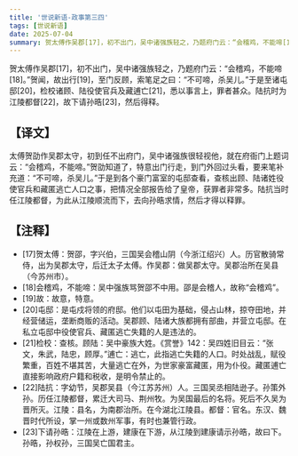 ```yaml
---
title: '世说新语-政事第三四'
tags: [世说新语]
date: 2025-07-04
summary: 贺太傅作吴郡[17]，初不出门，吴中诸强族轻之，乃题府门云：“会稽鸡，不能啼[18]。
---
```


贺太傅作吴郡[17]，初不出门，吴中诸强族轻之，乃题府门云：“会稽鸡，不能啼[18]。”贺闻，故出行[19]，至门反顾，索笔足之曰：“不可啼，杀吴儿。”于是至诸屯邸[20]，检校诸顾、陆役使官兵及藏逋亡[21]，悉以事言上，罪者甚众。陆抗时为江陵都督[22]，故下请孙晧[23]，然后得释。

## 【译文】

太傅贺劭作吴郡太守，初到任不出府门，吴中诸强族很轻视他，就在府衙门上题词云：“会稽鸡，不能啼。”贺劭知道了，特意出门行走，到门外回过头看，要来笔补充道：“不可啼，杀吴儿。”于是到各个豪门富室的屯邸查看，查核出顾、陆诸姓役使官兵和藏匿逃亡人口之事，把情况全部报告给了皇帝，获罪者非常多。陆抗当时任江陵都督，为此从江陵顺流而下，去向孙晧求情，然后才得以释罪。

## 【注释】

- [17]贺太傅：贺邵，字兴伯，三国吴会稽山阴（今浙江绍兴）人。历官散骑常侍，出为吴郡太守，后迁太子太傅。作吴郡：做吴郡太守。吴郡治所在吴县（今苏州市）。
- [18]会稽鸡，不能啼：吴中强族骂贺邵不中用。邵是会稽人，故称“会稽鸡”。
- [19]故：故意，特意。
- [20]屯邸：是屯戍将领的府邸。他们以屯田为基础，侵占山林，掠夺田地，并经营储运，垄断商贩的活动。吴郡顾、陆诸大族都拥有部曲，并营立屯邸。在私立屯邸中役使官兵、藏匿逃亡失籍的人是违法的。
- [21]检校：查核。顾陆：吴中豪族大姓。《赏誉》142：吴四姓旧目云：“张文，朱武，陆忠，顾厚。”逋亡：逃亡，此指逃亡失籍的人口。时处战乱，赋役繁重，百姓不堪其苦，大量逃亡在外，为世家豪富藏匿，用为仆役。藏匿逋亡直接影响政府户籍和税收，是明令禁止的。
- [22]陆抗：字幼节，吴郡吴县（今江苏苏州）人。三国吴丞相陆逊子。孙策外孙。历任江陵都督，累迁大司马、荆州牧。为吴国最后的名将。死后不久吴为晋所灭。江陵：县名，为南郡治所。在今湖北江陵县。都督：官名。东汉、魏晋时代所设，掌一州或数州军事，有时也兼管行政。
- [23]下请孙晧：江陵在上游，建康在下游，从江陵到建康请示孙晧，故曰下。孙晧，孙权孙，三国吴亡国君主。
